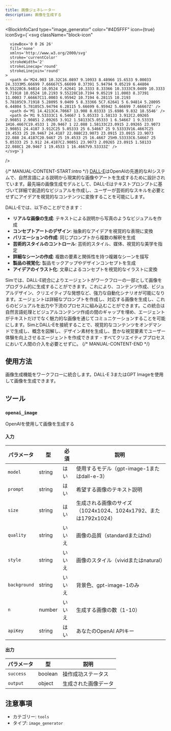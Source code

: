 ```yaml
---
title: 画像ジェネレーター
description: 画像を生成する
---
```



<BlockInfoCard 
  type="image_generator"
  color="#4D5FFF"
  icon={true}
  iconSvg={`<svg className="block-icon"
      
      
      
      viewBox='0 0 26 26'
      fill='none'
      xmlns='http://www.w3.org/2000/svg'
      stroke='currentColor'
      strokeWidth='2'
      strokeLinecap='round'
      strokeLinejoin='round'
    >
      <path d='M24.903 10.32C16.0897 9.10933 8.48966 15.6533 9.00033 24.3333M5.66699 7.66667C5.66699 8.37391 5.94794 9.05219 6.44804 9.55228C6.94814 10.0524 7.62641 10.3333 8.33366 10.3333C9.0409 10.3333 9.71918 10.0524 10.2193 9.55228C10.7194 9.05219 11.0003 8.37391 11.0003 7.66667C11.0003 6.95942 10.7194 6.28115 10.2193 5.78105C9.71918 5.28095 9.0409 5 8.33366 5C7.62641 5 6.94814 5.28095 6.44804 5.78105C5.94794 6.28115 5.66699 6.95942 5.66699 7.66667Z' />
      <path d='M1 14.4213C4.70667 13.908 8.03333 15.6986 9.832 18.5546' />
      <path d='M1 9.53333C1 6.54667 1 5.05333 1.58133 3.912C2.09265 2.90851 2.90851 2.09265 3.912 1.58133C5.05333 1 6.54667 1 9.53333 1H16.4667C19.4533 1 20.9467 1 22.088 1.58133C23.0915 2.09265 23.9073 2.90851 24.4187 3.912C25 5.05333 25 6.54667 25 9.53333V16.4667C25 19.4533 25 20.9467 24.4187 22.088C23.9073 23.0915 23.0915 23.9073 22.088 24.4187C20.9467 25 19.4533 25 16.4667 25H9.53333C6.54667 25 5.05333 25 3.912 24.4187C2.90851 23.9073 2.09265 23.0915 1.58133 22.088C1 20.9467 1 19.4533 1 16.4667V9.53333Z' />
    </svg>`}
/>

{/* MANUAL-CONTENT-START:intro */}
[DALL-E](https://openai.com/dall-e-3)はOpenAIの先進的なAIシステムで、自然言語による説明から現実的な画像やアートを生成するために設計されています。最先端の画像生成モデルとして、DALL-Eはテキストプロンプトに基づいて詳細で創造的なビジュアルを作成し、ユーザーが芸術的なスキルを必要とせずにアイデアを視覚的なコンテンツに変換することを可能にします。

DALL-Eでは、以下のことができます：

- **リアルな画像の生成**: テキストによる説明から写真のようなビジュアルを作成
- **コンセプトアートのデザイン**: 抽象的なアイデアを視覚的な表現に変換
- **バリエーションの作成**: 同じプロンプトから複数の解釈を生成
- **芸術的スタイルのコントロール**: 芸術的スタイル、媒体、視覚的な美学を指定
- **詳細なシーンの作成**: 複数の要素と関係性を持つ複雑なシーンを描写
- **製品の視覚化**: 製品モックアップやデザインコンセプトを生成
- **アイデアのイラスト化**: 文章によるコンセプトを視覚的なイラストに変換

Simでは、DALL-E統合によりエージェントがワークフローの一部として画像をプログラム的に生成することができます。これにより、コンテンツ作成、ビジュアルデザイン、クリエイティブな発想など、強力な自動化シナリオが可能になります。エージェントは詳細なプロンプトを作成し、対応する画像を生成し、これらのビジュアルを出力や下流のプロセスに組み込むことができます。この統合は自然言語処理とビジュアルコンテンツ作成の間のギャップを埋め、エージェントがテキストだけでなく魅力的な画像を通じてコミュニケーションすることを可能にします。SimとDALL-Eを接続することで、視覚的なコンテンツをオンデマンドで生成し、概念を図解し、デザイン素材を生成し、豊かな視覚要素でユーザー体験を向上させるエージェントを作成できます - すべてクリエイティブプロセスにおいて人間の介入を必要とせずに。
{/* MANUAL-CONTENT-END */}

## 使用方法

画像生成機能をワークフローに統合します。DALL-E 3またはGPT Imageを使用して画像を生成できます。

## ツール

### `openai_image`

OpenAIを使用して画像を生成する

#### 入力

| パラメータ | 型 | 必須 | 説明 |
| --------- | ---- | -------- | ----------- |
| `model` | string | はい | 使用するモデル（gpt-image-1またはdall-e-3） |
| `prompt` | string | はい | 希望する画像のテキスト説明 |
| `size` | string | はい | 生成される画像のサイズ（1024x1024、1024x1792、または1792x1024） |
| `quality` | string | いいえ | 画像の品質（standardまたはhd） |
| `style` | string | いいえ | 画像のスタイル（vividまたはnatural） |
| `background` | string | いいえ | 背景色、gpt-image-1のみ |
| `n` | number | いいえ | 生成する画像の数（1-10） |
| `apiKey` | string | はい | あなたのOpenAI APIキー |

#### 出力

| パラメータ | 型 | 説明 |
| --------- | ---- | ----------- |
| `success` | boolean | 操作成功ステータス |
| `output` | object | 生成された画像データ |

## 注意事項

- カテゴリー: `tools`
- タイプ: `image_generator`
